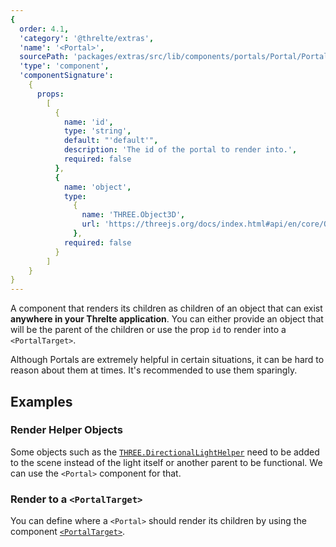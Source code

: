 ```yaml
---
{
  order: 4.1,
  'category': '@threlte/extras',
  'name': '<Portal>',
  sourcePath: 'packages/extras/src/lib/components/portals/Portal/Portal.svelte',
  'type': 'component',
  'componentSignature':
    {
      props:
        [
          {
            name: 'id',
            type: 'string',
            default: "'default'",
            description: 'The id of the portal to render into.',
            required: false
          },
          {
            name: 'object',
            type:
              {
                name: 'THREE.Object3D',
                url: 'https://threejs.org/docs/index.html#api/en/core/Object3D'
              },
            required: false
          }
        ]
    }
}
---
```


A component that renders its children as children of an object that can exist **anywhere in your Threlte application**.
You can either provide an object that will be the parent of the children or use the prop `id` to render into a `<PortalTarget>`.

<Tip type="tip">
  Although Portals are extremely helpful in certain situations, it can be hard to reason about them
  at times. It's recommended to use them sparingly.
</Tip>

## Examples

### Render Helper Objects

Some objects such as the [`THREE.DirectionalLightHelper`](https://threejs.org/docs/index.html#api/en/helpers/DirectionalLightHelper)
need to be added to the scene instead of the light itself or another parent to be functional. We can use the `<Portal>` component for that.

<Example path="extras/portals/helper" />

### Render to a `<PortalTarget>`

You can define where a `<Portal>` should render its children by using the component [`<PortalTarget>`](/docs/reference/extras/portal-target).

<Example path="extras/portals/basic" />
